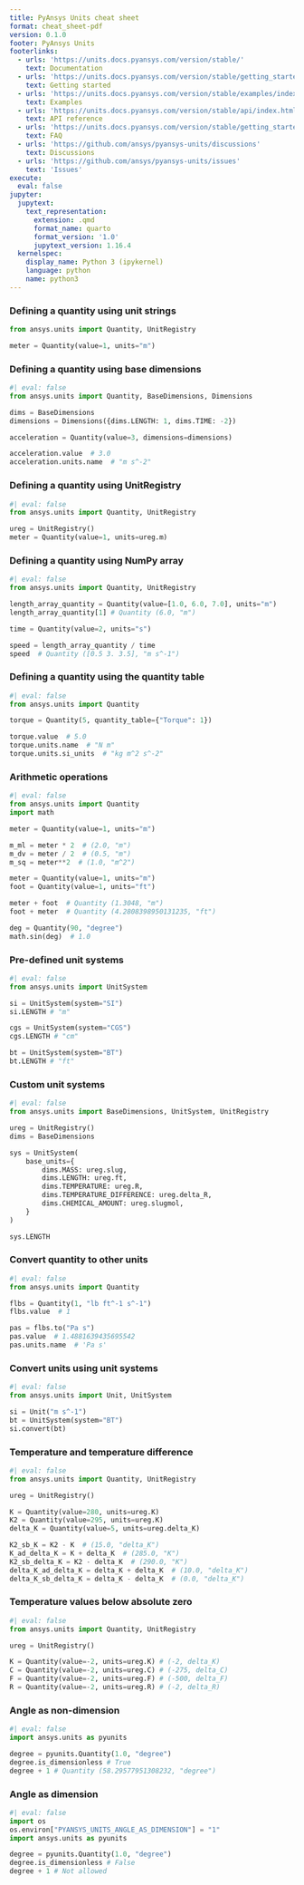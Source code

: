 ```yaml
---
title: PyAnsys Units cheat sheet
format: cheat_sheet-pdf
version: 0.1.0
footer: PyAnsys Units
footerlinks:
  - urls: 'https://units.docs.pyansys.com/version/stable/'
    text: Documentation
  - urls: 'https://units.docs.pyansys.com/version/stable/getting_started/index.html'
    text: Getting started
  - urls: 'https://units.docs.pyansys.com/version/stable/examples/index.html'
    text: Examples
  - urls: 'https://units.docs.pyansys.com/version/stable/api/index.html'
    text: API reference
  - urls: 'https://units.docs.pyansys.com/version/stable/getting_started/faq.html'
    text: FAQ
  - urls: 'https://github.com/ansys/pyansys-units/discussions'
    text: Discussions
  - urls: 'https://github.com/ansys/pyansys-units/issues'
    text: 'Issues'
execute:
  eval: false
jupyter:
  jupytext:
    text_representation:
      extension: .qmd
      format_name: quarto
      format_version: '1.0'
      jupytext_version: 1.16.4
  kernelspec:
    display_name: Python 3 (ipykernel)
    language: python
    name: python3
---
```


### Defining a quantity using unit strings

```python
from ansys.units import Quantity, UnitRegistry

meter = Quantity(value=1, units="m")
```

### Defining a quantity using base dimensions

```python
#| eval: false
from ansys.units import Quantity, BaseDimensions, Dimensions

dims = BaseDimensions
dimensions = Dimensions({dims.LENGTH: 1, dims.TIME: -2})

acceleration = Quantity(value=3, dimensions=dimensions)

acceleration.value  # 3.0
acceleration.units.name  # "m s^-2"
```

### Defining a quantity using UnitRegistry

```python
#| eval: false
from ansys.units import Quantity, UnitRegistry

ureg = UnitRegistry()
meter = Quantity(value=1, units=ureg.m)
```

### Defining a quantity using NumPy array

```python
#| eval: false
from ansys.units import Quantity, UnitRegistry

length_array_quantity = Quantity(value=[1.0, 6.0, 7.0], units="m")
length_array_quantity[1] # Quantity (6.0, "m")

time = Quantity(value=2, units="s")

speed = length_array_quantity / time
speed  # Quantity ([0.5 3. 3.5], "m s^-1")
```

### Defining a quantity using the quantity table

```python
#| eval: false
from ansys.units import Quantity

torque = Quantity(5, quantity_table={"Torque": 1})

torque.value  # 5.0
torque.units.name  # "N m"
torque.units.si_units  # "kg m^2 s^-2"
```

### Arithmetic operations

```python
#| eval: false
from ansys.units import Quantity
import math

meter = Quantity(value=1, units="m")

m_ml = meter * 2  # (2.0, "m")
m_dv = meter / 2  # (0.5, "m")
m_sq = meter**2  # (1.0, "m^2")

meter = Quantity(value=1, units="m")
foot = Quantity(value=1, units="ft")

meter + foot  # Quantity (1.3048, "m")
foot + meter  # Quantity (4.2808398950131235, "ft")

deg = Quantity(90, "degree")
math.sin(deg)  # 1.0
```

### Pre-defined unit systems

```python
#| eval: false
from ansys.units import UnitSystem

si = UnitSystem(system="SI")
si.LENGTH # "m"

cgs = UnitSystem(system="CGS")
cgs.LENGTH # "cm"

bt = UnitSystem(system="BT")
bt.LENGTH # "ft"
```

### Custom unit systems

```python
#| eval: false
from ansys.units import BaseDimensions, UnitSystem, UnitRegistry

ureg = UnitRegistry()
dims = BaseDimensions

sys = UnitSystem(
    base_units={
        dims.MASS: ureg.slug,
        dims.LENGTH: ureg.ft,
        dims.TEMPERATURE: ureg.R,
        dims.TEMPERATURE_DIFFERENCE: ureg.delta_R,
        dims.CHEMICAL_AMOUNT: ureg.slugmol,
    }
)

sys.LENGTH
```

### Convert quantity to other units

```python
#| eval: false
from ansys.units import Quantity

flbs = Quantity(1, "lb ft^-1 s^-1")
flbs.value  # 1

pas = flbs.to("Pa s")
pas.value  # 1.4881639435695542
pas.units.name  # 'Pa s'
```

### Convert units using unit systems

```python
#| eval: false
from ansys.units import Unit, UnitSystem

si = Unit("m s^-1")
bt = UnitSystem(system="BT")
si.convert(bt)
```

### Temperature and temperature difference

```python
#| eval: false
from ansys.units import Quantity, UnitRegistry

ureg = UnitRegistry()

K = Quantity(value=280, units=ureg.K)
K2 = Quantity(value=295, units=ureg.K)
delta_K = Quantity(value=5, units=ureg.delta_K)

K2_sb_K = K2 - K  # (15.0, "delta_K")
K_ad_delta_K = K + delta_K  # (285.0, "K")
K2_sb_delta_K = K2 - delta_K  # (290.0, "K")
delta_K_ad_delta_K = delta_K + delta_K  # (10.0, "delta_K")
delta_K_sb_delta_K = delta_K - delta_K  # (0.0, "delta_K")
```

### Temperature values below absolute zero

```python
#| eval: false
from ansys.units import Quantity, UnitRegistry

ureg = UnitRegistry()

K = Quantity(value=-2, units=ureg.K) # (-2, delta_K)
C = Quantity(value=-2, units=ureg.C) # (-275, delta_C)
F = Quantity(value=-2, units=ureg.F) # (-500, delta_F)
R = Quantity(value=-2, units=ureg.R) # (-2, delta_R)
```

### Angle as non-dimension

```python
#| eval: false
import ansys.units as pyunits

degree = pyunits.Quantity(1.0, "degree")
degree.is_dimensionless # True
degree + 1 # Quantity (58.29577951308232, "degree")
```

### Angle as dimension

```python
#| eval: false
import os
os.environ["PYANSYS_UNITS_ANGLE_AS_DIMENSION"] = "1"
import ansys.units as pyunits

degree = pyunits.Quantity(1.0, "degree")
degree.is_dimensionless # False
degree + 1 # Not allowed
```

